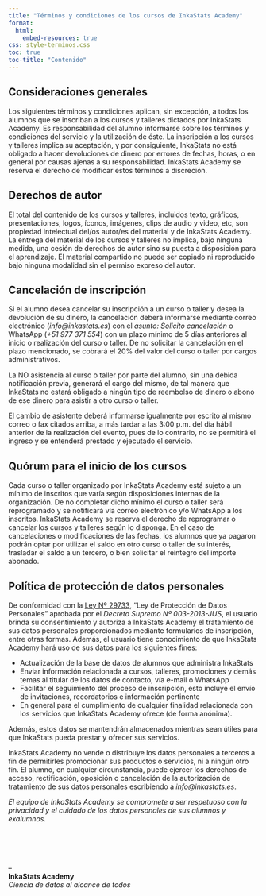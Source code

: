 ```yaml
---
title: "Términos y condiciones de los cursos de InkaStats Academy"
format:
  html:
    embed-resources: true
css: style-terminos.css
toc: true
toc-title: "Contenido" 
---
```


## Consideraciones generales

::: justify
Los siguientes términos y condiciones aplican, sin excepción, a todos los alumnos que se inscriban a los cursos y talleres dictados por InkaStats Academy. Es responsabilidad del alumno informarse sobre los términos y condiciones del servicio y la utilización de éste. La inscripción a los cursos y talleres implica su aceptación, y por consiguiente, InkaStats no está obligado a hacer devoluciones de dinero por errores de fechas, horas, o en general por causas ajenas a su responsabilidad. InkaStats Academy se reserva el derecho de modificar estos términos a discreción.
:::

## Derechos de autor
::: justify
El total del contenido de los cursos y talleres, incluidos texto, gráficos, presentaciones, logos, íconos, imágenes, clips de audio y video, etc, son propiedad intelectual del/os autor/es del material y de InkaStats Academy. La entrega del material de los cursos y talleres no implica, bajo ninguna medida, una cesión de derechos de autor sino su puesta a disposición para el aprendizaje. El material compartido no puede ser copiado ni reproducido bajo ninguna modalidad sin el permiso expreso del autor.
:::

## Cancelación de inscripción

::: justify
Si el alumno desea cancelar su inscripción a un curso o taller y desea la devolución de su dinero, la cancelación deberá informarse mediante correo electrónico (*info\@inkastats.es*) con el *asunto: Solicito cancelación* o WhatsApp (*+51 977 371 554*) con un plazo mínimo de 5 días anteriores al inicio o realización del curso o taller. De no solicitar la cancelación en el plazo mencionado, se cobrará el 20% del valor del curso o taller por cargos administrativos.

La NO asistencia al curso o taller por parte del alumno, sin una debida notificación previa, generará el cargo del mismo, de tal manera que InkaStats no estará obligado a ningún tipo de reembolso de dinero o abono de ese dinero para asistir a otro curso o taller.

El cambio de asistente deberá informarse igualmente por escrito al mismo correo o fax citados arriba, a más tardar a las 3:00 p.m. del día hábil anterior de la realización del evento, pues de lo contrario, no se permitirá el ingreso y se entenderá prestado y ejecutado el servicio.
:::

## Quórum para el inicio de los cursos

::: justify
Cada curso o taller organizado por InkaStats Academy está sujeto a un mínimo de inscritos que varía según disposiciones internas de la organización. De no completar dicho mínimo el curso o taller será reprogramado y se notificará vía correo electrónico y/o WhatsApp a los inscritos. InkaStats Academy se reserva el derecho de reprogramar o cancelar los cursos y talleres según lo disponga. En el caso de cancelaciones o modificaciones de las fechas, los alumnos que ya pagaron podrán optar por utilizar el saldo en otro curso o taller de su interés, trasladar el saldo a un tercero, o bien solicitar el reintegro del importe abonado.
:::

## Política de protección de datos personales

::: justify
De conformidad con la [Ley Nº 29733](https://diariooficial.elperuano.pe/pdf/0036/ley-proteccion-datos-personales.pdf), "Ley de Protección de Datos Personales" aprobada por el *Decreto Supremo Nº 003-2013-JUS*, el usuario brinda su consentimiento y autoriza a InkaStats Academy el tratamiento de sus datos personales proporcionados mediante formularios de inscripción, entre otras formas. Además, el usuario tiene conocimiento de que InkaStats Academy hará uso de sus datos para los siguientes fines:

-   Actualización de la base de datos de alumnos que administra InkaStats
-   Enviar información relacionada a cursos, talleres, promociones y demás temas al titular de los datos de contacto, vía e-mail o WhatsApp
-   Facilitar el seguimiento del proceso de inscripción, esto incluye el envío de invitaciones, recordatorios e información pertinente
-   En general para el cumplimiento de cualquier finalidad relacionada con los servicios que InkaStats Academy ofrece (de forma anónima). 

Además, estos datos se mantendrán almacenados mientras sean útiles para que InkaStats pueda prestar y ofrecer sus servicios. 

InkaStats Academy no vende o distribuye los datos personales a terceros a fin de permitirles promocionar sus productos o servicios, ni a ningún otro fin. El alumno, en cualquier circunstancia, puede ejercer los derechos de acceso, rectificación, oposición o cancelación de la autorización de tratamiento de sus datos personales escribiendo a _info\@inkastats.es_.

_El equipo de InkaStats Academy se compromete a ser respetuoso con la privacidad y el cuidado de los datos personales de sus alumnos y exalumnos._

<br>
<br>
<br>
<br>
-- <br>
**InkaStats Academy**<br>
_Ciencia de datos al alcance de todos_

:::